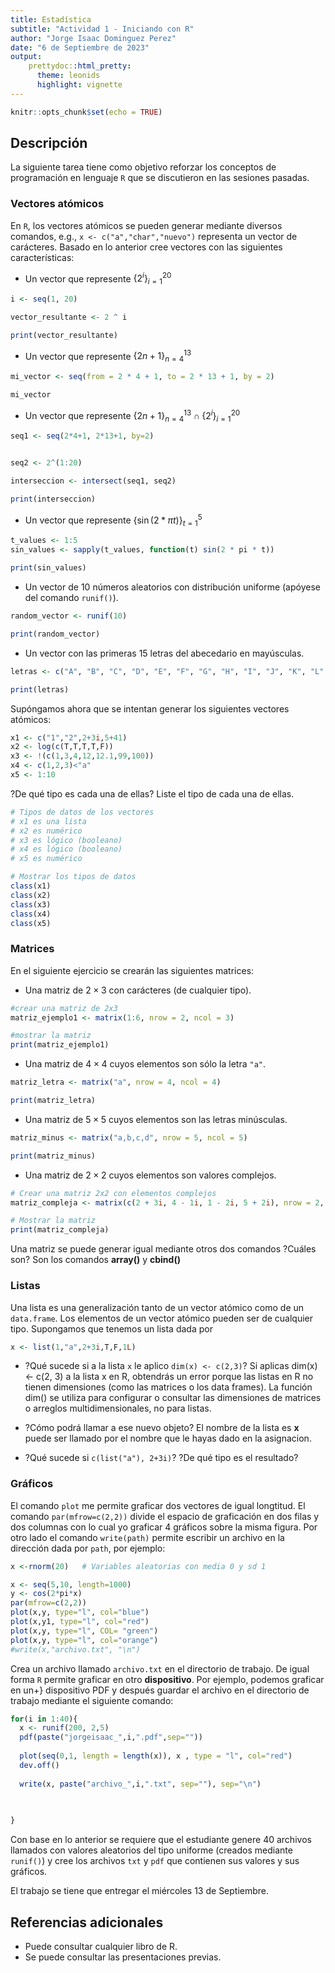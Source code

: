 ---
title: Estadística
subtitle: "Actividad 1 - Iniciando con R"
author: "Jorge Isaac Dominguez Perez"
date: "6 de Septiembre de 2023"
output: 
    prettydoc::html_pretty:
      theme: leonids
      highlight: vignette
---

```{r setup, include=FALSE}
knitr::opts_chunk$set(echo = TRUE)
```

## Descripción

La siguiente tarea tiene como objetivo reforzar los conceptos de programación en lenguaje `R` que se discutieron en las sesiones pasadas. 

### Vectores atómicos

En `R`, los vectores atómicos se pueden generar mediante diversos comandos, e.g., `x <- c("a","char","nuevo")` representa un vector de carácteres. Basado en lo anterior cree vectores con las siguientes características:

+ Un vector que represente $\{2^i\}_{i=1}^{20}$

```{r}
i <- seq(1, 20)

vector_resultante <- 2 ^ i

print(vector_resultante)
```
+ Un vector que represente $\{2n+1\}_{n=4}^{13}$
```{r}

mi_vector <- seq(from = 2 * 4 + 1, to = 2 * 13 + 1, by = 2)

mi_vector

```


+ Un vector que represente $\{2n+1\}_{n=4}^{13} \cap \{2^i\}_{i=1}^{20}$
```{r}
seq1 <- seq(2*4+1, 2*13+1, by=2)


seq2 <- 2^(1:20)

interseccion <- intersect(seq1, seq2)

print(interseccion)

```

+ Un vector que represente $\{\sin(2*\pi t)\}_{t=1}^5$
```{r}
t_values <- 1:5
sin_values <- sapply(t_values, function(t) sin(2 * pi * t))

print(sin_values)

```

+ Un vector de $10$ números aleatorios con distribución uniforme (apóyese del comando `runif()`).
```{r}

random_vector <- runif(10)

print(random_vector)

```

+ Un vector con las primeras 15 letras del abecedario en mayúsculas.
```{r}

letras <- c("A", "B", "C", "D", "E", "F", "G", "H", "I", "J", "K", "L", "M", "N", "O")

print(letras)

```


Supóngamos ahora que se intentan generar los siguientes vectores atómicos:


```{r, echo=T}
x1 <- c("1","2",2+3i,5+41)
x2 <- log(c(T,T,T,T,F))
x3 <- !(c(1,3,4,12,12.1,99,100))
x4 <- c(1,2,3)<"a"
x5 <- 1:10
```

?De qué tipo es cada una de ellas? Liste el tipo de cada una de ellas.
```{r}
# Tipos de datos de los vectores
# x1 es una lista
# x2 es numérico
# x3 es lógico (booleano)
# x4 es lógico (booleano)
# x5 es numérico

# Mostrar los tipos de datos
class(x1)
class(x2)
class(x3)
class(x4)
class(x5)

```


### Matrices

En el siguiente ejercicio se crearán las siguientes matrices:
 
+ Una matriz de $2\times3$ con carácteres (de cualquier tipo).
```{r}
#crear una matriz de 2x3
matriz_ejemplo1 <- matrix(1:6, nrow = 2, ncol = 3)

#mostrar la matriz
print(matriz_ejemplo1)
```

+ Una matriz de $4\times4$ cuyos elementos son sólo la letra `"a"`.
```{r}
matriz_letra <- matrix("a", nrow = 4, ncol = 4)

print(matriz_letra)
```

+ Una matriz de $5\times5$ cuyos elementos son las letras minúsculas.
```{r}
matriz_minus <- matrix("a,b,c,d", nrow = 5, ncol = 5)

print(matriz_minus)
```

+ Una matriz de $2\times2$ cuyos elementos son valores complejos.
```{r}
# Crear una matriz 2x2 con elementos complejos
matriz_compleja <- matrix(c(2 + 3i, 4 - 1i, 1 - 2i, 5 + 2i), nrow = 2, ncol = 2)

# Mostrar la matriz
print(matriz_compleja)

```


Una matriz se puede generar igual mediante otros dos comandos ?Cuáles son?
Son los comandos **array()** y **cbind()**


### Listas 

Una lista es una generalización tanto de un vector atómico como de un `data.frame`. Los elementos de un vector atómico pueden ser de cualquier tipo. Supongamos que tenemos un lista dada por

```{r, eval=FALSE}
x <- list(1,"a",2+3i,T,F,1L)
```

- ?Qué sucede si a la lista `x` le aplico `dim(x) <- c(2,3)`? Si aplicas dim(x) <- c(2, 3) a la lista x en R, obtendrás un error porque las listas en R no tienen dimensiones (como las matrices o los data frames). La función dim() se utiliza para configurar o consultar las dimensiones de matrices o arreglos multidimensionales, no para listas.

- ?Cómo podrá llamar a ese nuevo objeto? El nombre de la lista es **x** puede ser llamado por el nombre que le hayas dado en la asignacion.

- ?Qué sucede si `c(list("a"), 2+3i)`? ?De qué tipo es el resultado?
 
 
### Gráficos

El comando `plot` me permite graficar dos vectores de igual longtitud. El comando `par(mfrow=c(2,2))` divide el espacio de graficación en dos filas y dos columnas con lo cual yo graficar 4 gráficos sobre la misma figura. 
Por otro lado el comando `write(path)` permite escribir un archivo en la dirección dada por `path`, por ejemplo:

```{r eval=FALSE}
x <-rnorm(20)   # Variables aleatorias con media 0 y sd 1

x <- seq(5,10, length=1000)
y <- cos(2*pi*x)
par(mfrow=c(2,2))
plot(x,y, type="l", col="blue")
plot(x,y1, type="l", col="red")
plot(x,y, type="l", COL= "green")
plot(x,y, type="l", col="orange")
#write(x,"archivo.txt", "\n")
```
Crea un archivo llamado `archivo.txt` en el directorio de trabajo. De igual forma `R` permite graficar en otro **dispositivo**. Por ejemplo, podemos graficar en un+}  dispositivo PDF y después guardar el archivo en el directorio de trabajo mediante el siguiente comando:

```{r eval=FALSE}
for(i in 1:40){
  x <- runif(200, 2,5)
  pdf(paste("jorgeisaac_",i,".pdf",sep=""))
  
  plot(seq(0,1, length = length(x)), x , type = "l", col="red")
  dev.off()
  
  write(x, paste("archivo_",i,".txt", sep=""), sep="\n")
  
  

}
```

Con base en lo anterior se requiere que el estudiante genere 40 archivos llamados con valores aleatorios del tipo uniforme (creados mediante `runif()`) y cree los archivos `txt` y `pdf` que contienen sus valores y sus gráficos. 

El trabajo se tiene que entregar el miércoles 13 de Septiembre.

## Referencias adicionales

- Puede consultar cualquier libro de R.
- Se puede consultar las presentaciones previas.
